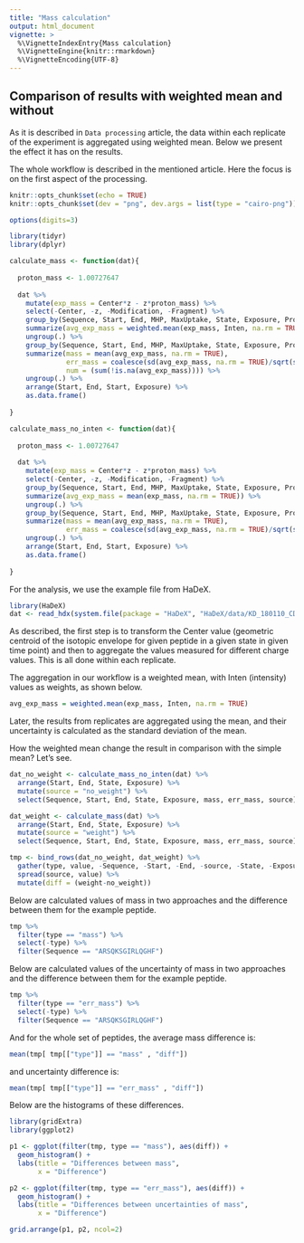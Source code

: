 ---
title: "Mass calculation"
output: html_document
vignette: >
  %\VignetteIndexEntry{Mass calculation}
  %\VignetteEngine{knitr::rmarkdown}
  %\VignetteEncoding{UTF-8}
---

## Comparison of results with weighted mean and without

As it is described in `Data processing` article, the data within each replicate of the experiment is aggregated using weighted mean. Below we present the effect it has on the results.

The whole workflow is described in the mentioned article. Here the focus is on the first aspect of the processing.

```{r setup, include=FALSE}
knitr::opts_chunk$set(echo = TRUE)
knitr::opts_chunk$set(dev = "png", dev.args = list(type = "cairo-png"))

options(digits=3)

library(tidyr)
library(dplyr)

calculate_mass <- function(dat){
  
  proton_mass <- 1.00727647
  
  dat %>%
    mutate(exp_mass = Center*z - z*proton_mass) %>%
    select(-Center, -z, -Modification, -Fragment) %>%
    group_by(Sequence, Start, End, MHP, MaxUptake, State, Exposure, Protein, File) %>%
    summarize(avg_exp_mass = weighted.mean(exp_mass, Inten, na.rm = TRUE)) %>%
    ungroup(.) %>% 
    group_by(Sequence, Start, End, MHP, MaxUptake, State, Exposure, Protein) %>%
    summarize(mass = mean(avg_exp_mass, na.rm = TRUE),
              err_mass = coalesce(sd(avg_exp_mass, na.rm = TRUE)/sqrt(sum(!is.na(avg_exp_mass))), 0),
              num = (sum(!is.na(avg_exp_mass)))) %>%
    ungroup(.) %>%
    arrange(Start, End, Start, Exposure) %>%
    as.data.frame()
  
}

calculate_mass_no_inten <- function(dat){
  
  proton_mass <- 1.00727647
  
  dat %>%
    mutate(exp_mass = Center*z - z*proton_mass) %>%
    select(-Center, -z, -Modification, -Fragment) %>%
    group_by(Sequence, Start, End, MHP, MaxUptake, State, Exposure, Protein, File) %>%
    summarize(avg_exp_mass = mean(exp_mass, na.rm = TRUE)) %>%
    ungroup(.) %>% 
    group_by(Sequence, Start, End, MHP, MaxUptake, State, Exposure, Protein) %>%
    summarize(mass = mean(avg_exp_mass, na.rm = TRUE),
              err_mass = coalesce(sd(avg_exp_mass, na.rm = TRUE)/sqrt(sum(!is.na(avg_exp_mass))), 0)) %>%
    ungroup(.) %>%
    arrange(Start, End, Start, Exposure) %>%
    as.data.frame()
  
}

```

For the analysis, we use the example file from HaDeX.

```{r}
library(HaDeX)
dat <- read_hdx(system.file(package = "HaDeX", "HaDeX/data/KD_180110_CD160_HVEM.csv"))
```

As described, the first step is to transform the Center value (geometric centroid of the isotopic envelope for given peptide in a given state in given time point) and then to aggregate the values measured for different charge values. This is all done within each replicate.

The aggregation in our workflow is a weighted mean, with Inten (intensity) values as weights, as shown below.

```{r eval=FALSE}
avg_exp_mass = weighted.mean(exp_mass, Inten, na.rm = TRUE)
```

Later, the results from replicates are aggregated using the mean, and their uncertainty is calculated as the standard deviation of the mean. 

How the weighted mean change the result in comparison with the simple mean? Let's see.

```{r include=FALSE}
dat_no_weight <- calculate_mass_no_inten(dat) %>%
  arrange(Start, End, State, Exposure) %>%
  mutate(source = "no_weight") %>%
  select(Sequence, Start, End, State, Exposure, mass, err_mass, source)

dat_weight <- calculate_mass(dat) %>%
  arrange(Start, End, State, Exposure) %>%
  mutate(source = "weight") %>%
  select(Sequence, Start, End, State, Exposure, mass, err_mass, source)

tmp <- bind_rows(dat_no_weight, dat_weight) %>%
  gather(type, value, -Sequence, -Start, -End, -source, -State, -Exposure) %>%
  spread(source, value) %>%
  mutate(diff = (weight-no_weight))
```

Below are calculated values of mass in two approaches and the difference between them for the example peptide. 

```{r echo=FALSE}
tmp %>%
  filter(type == "mass") %>%
  select(-type) %>%
  filter(Sequence == "ARSQKSGIRLQGHF")
```

Below are calculated values of the uncertainty of mass in two approaches and the difference between them for the example peptide. 

```{r echo=FALSE}
tmp %>%
  filter(type == "err_mass") %>%
  select(-type) %>%
  filter(Sequence == "ARSQKSGIRLQGHF")
```

And for the whole set of peptides, the average mass difference is:

```{r echo=FALSE}
mean(tmp[ tmp[["type"]] == "mass" , "diff"])
```
and uncertainty difference is:

```{r echo=FALSE}
mean(tmp[ tmp[["type"]] == "err_mass" , "diff"])
```
Below are the histograms of these differences.

```{r message=FALSE, warning=FALSE, echo=FALSE}
library(gridExtra)
library(ggplot2)

p1 <- ggplot(filter(tmp, type == "mass"), aes(diff)) +
  geom_histogram() +
  labs(title = "Differences between mass",
       x = "Difference")

p2 <- ggplot(filter(tmp, type == "err_mass"), aes(diff)) +
  geom_histogram() +
  labs(title = "Differences between uncertainties of mass",
       x = "Difference")

grid.arrange(p1, p2, ncol=2)
```
